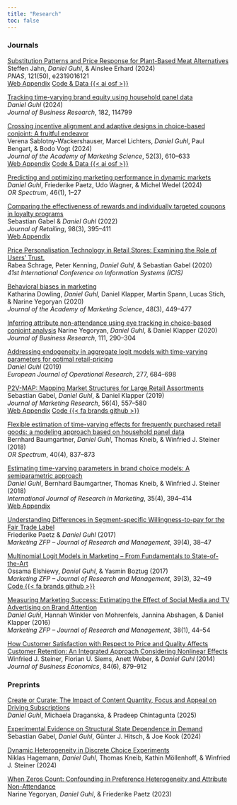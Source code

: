 ```yaml
---
title: "Research"
toc: false
---
```


### Journals

[Substitution Patterns and Price Response for Plant-Based Meat Alternatives](https://www.pnas.org/doi/10.1073/pnas.2319016121)\
Steffen Jahn, *Daniel Guhl*, & Ainslee Erhard (2024)\
*PNAS*, 121(50), e2319016121\
[Web Appendix](https://www.pnas.org/doi/suppl/10.1073/pnas.2319016121/suppl_file/pnas.2319016121.sapp.pdf) [Code & Data {{< ai osf >}}](https://osf.io/egtuq/)

[Tracking time-varying brand equity using household panel data](https://www.sciencedirect.com/science/article/pii/S0148296324003035)\
*Daniel Guhl* (2024)\
*Journal of Business Research*, 182, 114799

[Crossing incentive alignment and adaptive designs in choice-based conjoint: A fruitful endeavor](https://link.springer.com/article/10.1007/s11747-023-00997-5)\
Verena Sablotny-Wackershauser, Marcel Lichters, *Daniel Guhl*, Paul Bengart, & Bodo Vogt (2024)\
*Journal of the Academy of Marketing Science*, 52(3), 610--633\
[Web Appendix](https://static-content.springer.com/esm/art%3A10.1007%2Fs11747-023-00997-5/MediaObjects/11747_2023_997_MOESM1_ESM.pdf) [Code & Data {{< ai osf >}}](https://osf.io/e5v4c/)

[Predicting and optimizing marketing performance in dynamic markets](https://link.springer.com/article/10.1007/s00291-024-00755-1)\
*Daniel Guhl*, Friederike Paetz, Udo Wagner, & Michel Wedel (2024)\
*OR Spectrum*, 46(1), 1--27

[Comparing the effectiveness of rewards and individually targeted coupons in loyalty programs](https://www.sciencedirect.com/science/article/pii/S002243592100049X)\
Sebastian Gabel & *Daniel Guhl* (2022)\
*Journal of Retailing*, 98(3), 395--411\
[Web Appendix](https://ars.els-cdn.com/content/image/1-s2.0-S002243592100049X-mmc1.pdf)

[Price Personalisation Technology in Retail Stores: Examining the Role of Users' Trust.](https://aisel.aisnet.org/icis2020/implement_adopt/implement_adopt/7/)\
Rabea Schrage, Peter Kenning, *Daniel Guhl*, & Sebastian Gabel (2020)\
*41st International Conference on Information Systems (ICIS)*

[Behavioral biases in marketing](https://link.springer.com/article/10.1007/s11747-019-00699-x)\
Katharina Dowling, *Daniel Guhl*, Daniel Klapper, Martin Spann, Lucas Stich, & Narine Yegoryan (2020)\
*Journal of the Academy of Marketing Science*, 48(3), 449--477

[Inferring attribute non-attendance using eye tracking in choice-based conjoint analysis](https://www.sciencedirect.com/science/article/pii/S0148296319300803) Narine Yegoryan, *Daniel Guhl*, & Daniel Klapper (2020)\
*Journal of Business Research*, 111, 290--304\
<!-- [Code {{< fa brands github >}}](https://github.com/nyegoryan/meaal) -->

[Addressing endogeneity in aggregate logit models with time-varying parameters for optimal retail-pricing](https://www.sciencedirect.com/science/article/pii/S037722171930222X)\
*Daniel Guhl* (2019)\
*European Journal of Operational Research*, 277, 684--698

[P2V-MAP: Mapping Market Structures for Large Retail Assortments](https://journals.sagepub.com/doi/10.1177/0022243719833631)\
Sebastian Gabel, *Daniel Guhl*, & Daniel Klapper (2019)\
*Journal of Marketing Research*, 56(4), 557--580\
[Web Appendix](https://journals.sagepub.com/doi/suppl/10.1177/0022243719833631/suppl_file/ds_10.1177_0022243719833631.pdf) [Code {{< fa brands github >}}](https://github.com/sbstn-gbl/p2v-map)

[Flexible estimation of time-varying effects for frequently purchased retail goods: a modeling approach based on household panel data](https://link.springer.com/article/10.1007/s00291-018-0530-6)\
Bernhard Baumgartner, *Daniel Guhl*, Thomas Kneib, & Winfried J. Steiner (2018)\
*OR Spectrum*, 40(4), 837--873

[Estimating time-varying parameters in brand choice models: A semiparametric approach](https://www.sciencedirect.com/science/article/pii/S0167811618300120)\
*Daniel Guhl*, Bernhard Baumgartner, Thomas Kneib, & Winfried J. Steiner (2018)\
*International Journal of Research in Marketing*, 35(4), 394--414\
[Web Appendix](https://ars.els-cdn.com/content/image/1-s2.0-S0167811618300120-mmc1.pdf)

[Understanding Differences in Segment-specific Willingness-to-pay for the Fair Trade Label](https://www.beck-elibrary.de/10.15358/0344-1369-2017-4/marketing-zfp-jahrgang-39-2017-heft-4?page=1)\
Friederike Paetz & *Daniel Guhl* (2017)\
*Marketing ZFP -- Journal of Research and Management*, 39(4), 38--47

[Multinomial Logit Models in Marketing -- From Fundamentals to State-of-the-Art](https://www.beck-elibrary.de/10.15358/0344-1369-2017-3-32/multinomial-logit-models-in-marketing-from-fundamentals-to-state-of-the-art-jahrgang-39-2017-heft-3?page=1)\
Ossama Elshiewy, *Daniel Guhl*, & Yasmin Boztug (2017)\
*Marketing ZFP -- Journal of Research and Management*, 39(3), 32--49\
[Code {{< fa brands github >}}](https://gist.github.com/dhguhl/f16d755faebbf855ef6cd96786f41337)

[Measuring Marketing Success: Estimating the Effect of Social Media and TV Advertising on Brand Attention](https://www.beck-elibrary.de/10.15358/0344-1369-2016-1/marketing-zfp-jahrgang-38-2016-heft-1)\
*Daniel Guhl*, Hannah Winkler von Mohrenfels, Jannina Abshagen, & Daniel Klapper (2016)\
*Marketing ZFP -- Journal of Research and Management*, 38(1), 44--54

[How Customer Satisfaction with Respect to Price and Quality Affects Customer Retention: An Integrated Approach Considering Nonlinear Effects](https://link.springer.com/article/10.1007/s11573-013-0700-6)\
Winfried J. Steiner, Florian U. Siems, Anett Weber, & *Daniel Guhl* (2014)\
*Journal of Business Economics*, 84(6), 879--912

```{=html}
<!-- 
[Carry Over- und Lag-Effekte in der Werbung](https://www.beck-elibrary.de/10.15358/0340-1650-2011-11-571/carry-over-und-lag-effekte-in-der-werbung-jahrgang-40-2011-heft-11?page=1)  
Hartwig Steffenhagen & *Daniel Guhl* (2011)  
*WiSt -- Wirtschaftswissenschaftliches Studium*, 40(11), 571--577  

[Die Vorteilhaftigkeit handelsgerichteter Konditionen eines Herstellers -- Ein spieltheoretischer Untersuchungsansatz](https://link.springer.com/article/10.1007/BF03373679)  
Markus Kunter & *Daniel Guhl* (2010)  
*Schmalenbachs Zeitschrift fÜr betriebswirtschaftliche Forschung*, 62(7), 744--769  
-->
```
### Preprints

[Create or Curate: The Impact of Content Quantity, Focus and Appeal on Driving Subscriptions](https://papers.ssrn.com/sol3/papers.cfm?abstract_id=4900771)\
*Daniel Guhl*, Michaela Draganska, & Pradeep Chintagunta (2025)

[Experimental Evidence on Structural State Dependence in Demand](https://papers.ssrn.com/sol3/papers.cfm?abstract_id=4955593)\
Sebastian Gabel, *Daniel Guhl*, Günter J. Hitsch, & Joe Kook (2024)

[Dynamic Heterogeneity in Discrete Choice Experiments](https://papers.ssrn.com/sol3/papers.cfm?abstract_id=4957076)\
Niklas Hagemann, *Daniel Guhl*, Thomas Kneib, Kathin Möllenhoff, & Winfried J. Steiner (2024)

[When Zeros Count: Confounding in Preference Heterogeneity and Attribute Non-Attendance](https://rationality-and-competition.de/wp-content/uploads/discussion_paper/482.pdf)\
Narine Yegoryan, *Daniel Guhl*, & Friederike Paetz (2023)
